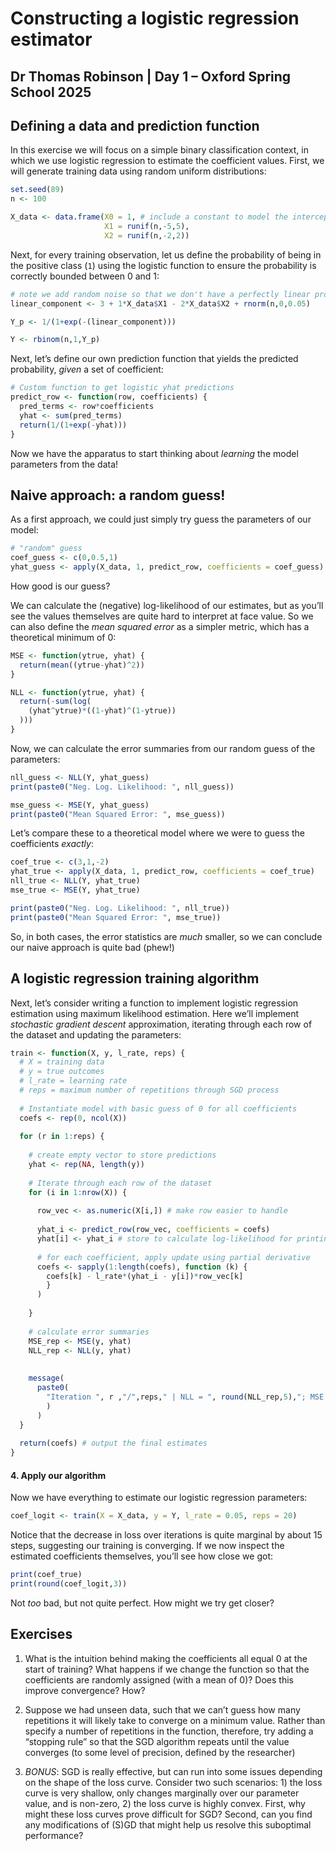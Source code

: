 # Constructing a logistic regression estimator
## Dr Thomas Robinson | Day 1 -- Oxford Spring School 2025

## Defining a data and prediction function

In this exercise we will focus on a simple binary classification context, in which we use logistic regression to estimate the coefficient values. First, we will generate training data using random uniform distributions:
```r
set.seed(89)
n <- 100

X_data <- data.frame(X0 = 1, # include a constant to model the intercept
                     X1 = runif(n,-5,5),
                     X2 = runif(n,-2,2))
```

Next, for every training observation, let us define the probability of being in the positive class (`1`) using the logistic function to ensure the probability is correctly bounded between 0 and 1:

```r
# note we add random noise so that we don't have a perfectly linear problem
linear_component <- 3 + 1*X_data$X1 - 2*X_data$X2 + rnorm(n,0,0.05)

Y_p <- 1/(1+exp(-(linear_component)))

Y <- rbinom(n,1,Y_p)
```

Next, let's define our own prediction function that yields the predicted probability, *given* a set of coefficient:

```r
# Custom function to get logistic yhat predictions
predict_row <- function(row, coefficients) {
  pred_terms <- row*coefficients
  yhat <- sum(pred_terms)
  return(1/(1+exp(-yhat)))
}
```

Now we have the apparatus to start thinking about *learning* the model parameters from the data!

## Naive approach: a random guess!

As a first approach, we could just simply try guess the parameters of our model:

```r
# "random" guess
coef_guess <- c(0,0.5,1)
yhat_guess <- apply(X_data, 1, predict_row, coefficients = coef_guess)
```

How good is our guess? 

We can calculate the (negative) log-likelihood of our estimates, but as you'll see the values themselves are quite hard to interpret at face value. So we can also define the *mean squared error* as a simpler metric, which has a theoretical minimum of 0:

```r
MSE <- function(ytrue, yhat) {
  return(mean((ytrue-yhat)^2))
}

NLL <- function(ytrue, yhat) {
  return(-sum(log(
    (yhat^ytrue)*((1-yhat)^(1-ytrue))
  )))
}

```

Now, we can calculate the error summaries from our random guess of the parameters:
```r
nll_guess <- NLL(Y, yhat_guess)
print(paste0("Neg. Log. Likelihood: ", nll_guess))

mse_guess <- MSE(Y, yhat_guess)
print(paste0("Mean Squared Error: ", mse_guess))
```

Let's compare these to a theoretical model where we were to guess the coefficients *exactly*:

```r
coef_true <- c(3,1,-2)
yhat_true <- apply(X_data, 1, predict_row, coefficients = coef_true)
nll_true <- NLL(Y, yhat_true)
mse_true <- MSE(Y, yhat_true)

print(paste0("Neg. Log. Likelihood: ", nll_true))
print(paste0("Mean Squared Error: ", mse_true))
```

So, in both cases, the error statistics are *much* smaller, so we can conclude our naive approach is quite bad (phew!)

## A logistic regression training algorithm

Next, let's consider writing a function to implement logistic regression estimation using maximum likelihood estimation. Here we'll implement *stochastic gradient descent* approximation, iterating through each row of the dataset and updating the parameters:

```r
train <- function(X, y, l_rate, reps) {
  # X = training data
  # y = true outcomes
  # l_rate = learning rate
  # reps = maximum number of repetitions through SGD process
  
  # Instantiate model with basic guess of 0 for all coefficients 
  coefs <- rep(0, ncol(X))
  
  for (r in 1:reps) {
    
    # create empty vector to store predictions
    yhat <- rep(NA, length(y))
    
    # Iterate through each row of the dataset
    for (i in 1:nrow(X)) {
      
      row_vec <- as.numeric(X[i,]) # make row easier to handle
      
      yhat_i <- predict_row(row_vec, coefficients = coefs)
      yhat[i] <- yhat_i # store to calculate log-likelihood for printing
      
      # for each coefficient, apply update using partial derivative
      coefs <- sapply(1:length(coefs), function (k) {
        coefs[k] - l_rate*(yhat_i - y[i])*row_vec[k]
        }
      )
      
    }
    
    # calculate error summaries
    MSE_rep <- MSE(y, yhat)
    NLL_rep <- NLL(y, yhat)
    
    
    message(
      paste0(
        "Iteration ", r ,"/",reps," | NLL = ", round(NLL_rep,5),"; MSE = ", round(MSE_rep,5)
        )
      )
  }
  
  return(coefs) # output the final estimates
}
```

#### 4. Apply our algorithm ####

Now we have everything to estimate our logistic regression parameters:

```r
coef_logit <- train(X = X_data, y = Y, l_rate = 0.05, reps = 20)
```

Notice that the decrease in loss over iterations is quite marginal by about 15 steps, suggesting our training is converging. If we now inspect the estimated coefficients themselves, you'll see how close we got:

```r
print(coef_true)
print(round(coef_logit,3))
```

Not *too* bad, but not quite perfect. How might we try get closer?

## Exercises

1. What is the intuition behind making the coefficients all equal 0 at the start of training? What happens if we change the function so that the coefficients are randomly assigned (with a mean of 0)? Does this improve convergence? How?

2. Suppose we had unseen data, such that we can't guess how many repetitions it will likely take to converge on a minimum value. Rather than specify a number of repetitions in the function, therefore, try adding a "stopping rule" so that the SGD algorithm repeats until the value converges (to some level of precision, defined by the researcher)

3. *BONUS*: SGD is really effective, but can run into some issues depending on the shape of the loss curve. Consider two such scenarios: 1) the loss curve is very shallow, only changes marginally over our parameter value, and is non-zero, 2) the loss curve is highly convex. First, why might these loss curves prove difficult for SGD? Second, can you find any modifications of (S)GD that might help us resolve this suboptimal performance?